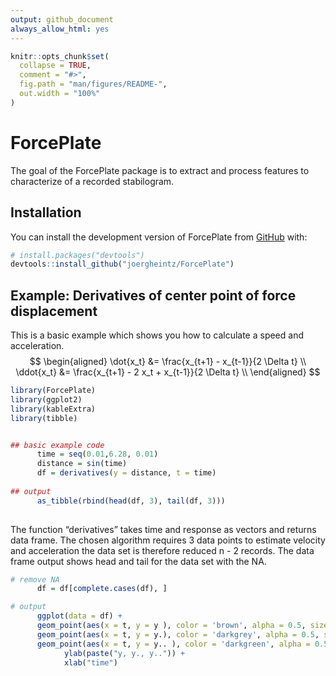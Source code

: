 ```yaml
---
output: github_document
always_allow_html: yes
---
```


<!-- README.md is generated from README.Rmd. Please edit that file -->

```r
knitr::opts_chunk$set(
  collapse = TRUE,
  comment = "#>",
  fig.path = "man/figures/README-",
  out.width = "100%"
)
```

# ForcePlate

<!-- badges: start -->
<!-- badges: end -->

The goal of the ForcePlate package is to extract and process features to characterize of a recorded stabilogram.

## Installation

You can install the development version of ForcePlate from [GitHub](https://github.com/) with:

``` r
# install.packages("devtools")
devtools::install_github("joergheintz/ForcePlate")
```

## Example: Derivatives of center point of force displacement

This is a basic example which shows you how to calculate a speed and acceleration. 
$$ 
\begin{aligned}
\dot{x_t} &= \frac{x_{t+1} - x_{t-1}}{2 \Delta t} \\
\ddot{x_t} &= \frac{x_{t+1} - 2 x_t + x_{t-1}}{2 \Delta t} \\
\end{aligned}
$$
```r
library(ForcePlate)
library(ggplot2)
library(kableExtra)
library(tibble)


## basic example code
      time = seq(0.01,6.28, 0.01)
      distance = sin(time)
      df = derivatives(y = distance, t = time)
      
## output
      as_tibble(rbind(head(df, 3), tail(df, 3)))
      
```

The function "derivatives" takes time and response as vectors and returns data frame. The chosen algorithm requires 3 data points to estimate velocity and acceleration the data set is therefore reduced n - 2 records. The data frame output shows head and tail for the data set with the NA.   
  

```r

# remove NA
      df = df[complete.cases(df), ]

# output
      ggplot(data = df) +  
      geom_point(aes(x = t, y = y ), color = 'brown', alpha = 0.5, size = 0.1) + 
      geom_point(aes(x = t, y = y.), color = 'darkgrey', alpha = 0.5, size = 0.1)  + 
      geom_point(aes(x = t, y = y.. ), color = 'darkgreen', alpha = 0.5, size = 0.1) +
            ylab(paste("y, y., y..")) + 
            xlab("time")
```
